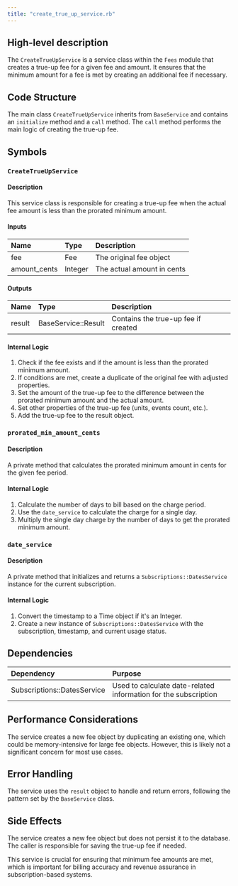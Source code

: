 ```yaml
---
title: "create_true_up_service.rb"
---
```


## High-level description
The `CreateTrueUpService` is a service class within the `Fees` module that creates a true-up fee for a given fee and amount. It ensures that the minimum amount for a fee is met by creating an additional fee if necessary.

## Code Structure
The main class `CreateTrueUpService` inherits from `BaseService` and contains an `initialize` method and a `call` method. The `call` method performs the main logic of creating the true-up fee.

## Symbols

### `CreateTrueUpService`
#### Description
This service class is responsible for creating a true-up fee when the actual fee amount is less than the prorated minimum amount.

#### Inputs
| Name | Type | Description |
|:-----|:-----|:------------|
| fee | Fee | The original fee object |
| amount_cents | Integer | The actual amount in cents |

#### Outputs
| Name | Type | Description |
|:-----|:-----|:------------|
| result | BaseService::Result | Contains the true-up fee if created |

#### Internal Logic
1. Check if the fee exists and if the amount is less than the prorated minimum amount.
2. If conditions are met, create a duplicate of the original fee with adjusted properties.
3. Set the amount of the true-up fee to the difference between the prorated minimum amount and the actual amount.
4. Set other properties of the true-up fee (units, events count, etc.).
5. Add the true-up fee to the result object.

### `prorated_min_amount_cents`
#### Description
A private method that calculates the prorated minimum amount in cents for the given fee period.

#### Internal Logic
1. Calculate the number of days to bill based on the charge period.
2. Use the `date_service` to calculate the charge for a single day.
3. Multiply the single day charge by the number of days to get the prorated minimum amount.

### `date_service`
#### Description
A private method that initializes and returns a `Subscriptions::DatesService` instance for the current subscription.

#### Internal Logic
1. Convert the timestamp to a Time object if it's an Integer.
2. Create a new instance of `Subscriptions::DatesService` with the subscription, timestamp, and current usage status.

## Dependencies
| Dependency | Purpose |
|:-----------|:--------|
| Subscriptions::DatesService | Used to calculate date-related information for the subscription |

## Performance Considerations
The service creates a new fee object by duplicating an existing one, which could be memory-intensive for large fee objects. However, this is likely not a significant concern for most use cases.

## Error Handling
The service uses the `result` object to handle and return errors, following the pattern set by the `BaseService` class.

## Side Effects
The service creates a new fee object but does not persist it to the database. The caller is responsible for saving the true-up fee if needed.

This service is crucial for ensuring that minimum fee amounts are met, which is important for billing accuracy and revenue assurance in subscription-based systems.